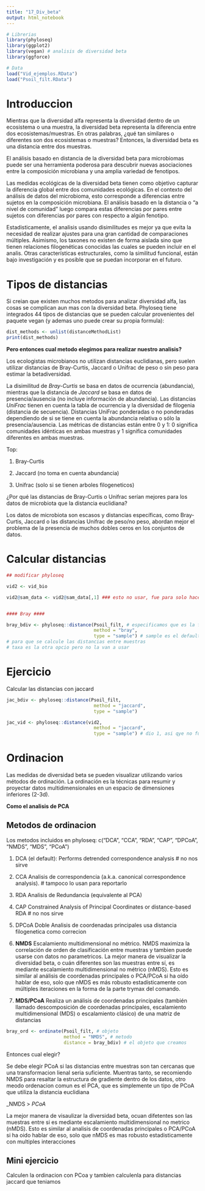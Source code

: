 ```yaml
---
title: "17_Div_beta"
output: html_notebook
---
```


```r

# Librerias
library(phyloseq)
library(ggplot2)
library(vegan) # analisis de diversidad beta
library(ggforce)

# Data
load("Vid_ejemplos.RData")
load("Psoil_filt.RData")

```

# Introduccion 

Mientras que la diversidad alfa representa la diversidad dentro de un ecosistema o una muestra, la diversidad beta representa la diferencia entre dos ecosistemas/muestras. En otras palabras, ¿qué tan similares o diferentes son dos ecosistemas o muestras? Entonces, la diversidad beta es una distancia entre dos muestras.

El análisis basado en distancia de la diversidad beta para microbiomas puede ser una herramienta poderosa para descubrir nuevas asociaciones entre la composición microbiana y una amplia variedad de fenotipos. 

Las medidas ecológicas de la diversidad beta tienen como objetivo capturar la diferencia global entre dos comunidades ecológicas. En el contexto del análisis de datos del microbioma, esto corresponde a diferencias entre sujetos en la composición microbiana. El análisis basado en la distancia o “a nivel de comunidad” luego compara estas diferencias por pares entre sujetos con diferencias por pares con respecto a algún fenotipo.

Estadisticamente, el analisis usando disimilitudes es mejor ya que evita la necesidad de realizar ajustes para una gran cantidad de comparaciones múltiples. Asimismo, los taxones no existen de forma aislada sino que tienen relaciones filogenéticas conocidas las cuales se pueden incluir en el analis. Otras características estructurales, como la similitud funcional, están bajo investigación y es posible que se puedan incorporar en el futuro.

# Tipos de distancias

Si creian que existen muchos metodos para analizar diversidad alfa, las cosas se complican aun mas con la diversidad beta. Phyloseq tiene integrados 44 tipos de distancias que se pueden calcular provenientes del paquete vegan (y ademas uno puede crear su propia formula):

```r
dist_methods <- unlist(distanceMethodList)
print(dist_methods)


```

__Pero entonces cual metodo elegimos para realizar nuestro analisis?__

Los ecologistas microbianos no utilizan distancias euclidianas, pero suelen utilizar distancias de Bray-Curtis, Jaccard o Unifrac de peso o sin peso para estimar la betadiversidad.

La disimilitud de _Bray-Curtis_ se basa en datos de ocurrencia (abundancia), mientras que la distancia de _Jaccard_ se basa en datos de presencia/ausencia (no incluye información de abundancia). Las distancias _UniFrac_ tienen en cuenta la tabla de ocurrencia y la diversidad de filogenia (distancia de secuencia). Distancias UniFrac ponderadas o no ponderadas dependiendo de si se tiene en cuenta la abundancia relativa o sólo la presencia/ausencia.
Las métricas de distancias están entre 0 y 1: 0 significa comunidades idénticas en ambas muestras y 1 significa comunidades diferentes en ambas muestras.

Top:

1. Bray-Curtis

2. Jaccard (no toma en cuenta abundancia)

3. Unifrac (solo si se tienen arboles filogeneticos)

¿Por qué las distancias de Bray-Curtis o Unifrac serían mejores para los datos de microbiota que la distancia euclidiana?

Los datos de microbiota son escasos y distancias específicas, como Bray-Curtis, Jaccard o las distancias Unifrac de peso/no peso, abordan mejor el problema de la presencia de muchos dobles ceros en los conjuntos de datos.

# Calcular distancias

```r

## modificar phyloseq

vid2 <- vid_bio

vid2@sam_data <- vid2@sam_data[,1] ### esto no usar, fue para solo hacer la prueba de juntar muestras pero no funciono 


#### Bray ####

bray_bdiv <- phyloseq::distance(Psoil_filt, # especificamos que es la funcion distnce del paquete de phyloseq ya que hay otra funcion con ese nombre
                                method = "bray", 
                                type = "sample") # sample es el default
# para que se calcule las distancias entre muestras
# taxa es la otra opcio pero no la van a usar

```

# Ejercicio

Calcular las distancias con jaccard

```r


jac_bdiv <- phyloseq::distance(Psoil_filt, 
                                method = "jaccard", 
                                type = "sample")

jac_vid <- phyloseq::distance(vid2, 
                                method = "jaccard", 
                                type = "sample") # dio 1, asi qye no funciona porque solo era una muestra

```

# Ordinacion

Las medidas de diversidad beta se pueden visualizar utilizando varios métodos de ordinación. La ordinación es la técnicas para resumir y proyectar datos multidimensionales en un espacio de dimensiones inferiores (2-3d).

__Como el analisis de PCA__

## Metodos de ordinacion

Los metodos incluidos en phyloseq: c("DCA", "CCA", "RDA", "CAP", "DPCoA", "NMDS", "MDS", "PCoA")

1. DCA (el default): Performs detrended correspondence analysis # no nos sirve

2. CCA Analisis de correspondencia (a.k.a. canonical correspondence analysis). # tampoco lo usan para reportarlo 

3. RDA Analisis de Redundancia (equivalente al PCA) 

4. CAP Constrained Analysis of Principal Coordinates or distance-based RDA # no nos sirve

5. DPCoA Doble Analisis de coordenadas principales usa distancia filogenetica como correcion

6. __NMDS__ Escalamiento multidimensional no métrico. NMDS maximiza la correlación de orden de clasificación entre muestras y tambien puede usarse con datos no parametricos. La mejor manera de visualizar la diversidad beta, o cuán diferentes son las muestras entre sí, es mediante escalamiento multidimensional no métrico (nMDS). Esto es similar al análisis de coordenadas principales o PCA/PCoA si ha oído hablar de eso, solo que nMDS es más robusto estadísticamente con múltiples iteraciones en la forma de la parte trymax del comando.

7. __MDS/PCoA__ Realiza un análisis de coordenadas principales (también llamado descomposición de coordenadas principales, escalamiento multidimensional (MDS) o escalamiento clásico) de una matriz de distancias 

```r

bray_ord <- ordinate(Psoil_filt, # objeto
                     method = "NMDS", # metodo
                     distance = bray_bdiv) # el objeto que creamos
```
Entonces cual elegir?

Se debe elegir PCoA si las distancias entre muestras son tan cercanas que una transformacion lienal seria suficiente. Muentras tanto, se recomiendo NMDS para resaltar la estructura de gradiente dentro  de los datos, otro meodo ordenacion comun es el PCA, que es simplemente un tipo de PCoA que utiliza la distancia euclidiana

_NMDS > _PCoA_

La mejor manera de visaulizar la diversidad beta,  ocuan difetentes son las muestras entre si es mediante escalamiento multidimensional no metrico (nMDS). Esto es similar al analisis de coordenadas principales o PCA/PCoA si ha oido hablar de eso, solo que nMDS es mas robusto estadisticamente con multiples interacciones

## Mini ejercicio

Calculen la ordinacion con PCoa y tambien calculenla para distancias jaccard que teniamos 
